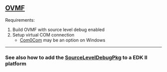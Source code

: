 <!-- [[Category:EDKIIFAQ]] --><!-- [[Category:EDKIISourceLevelDebug]] -->
==[http://www.tianocore.org/ovmf/ OVMF]==

Requirements:
# Build OVMF with source level debug enabled
# Setup virtual COM connection
#* [http://com0com.sourceforge.net Com0Com] may be an option on Windows

----

===See also how to add the [[SourceLevelDebugPkg]] to a EDK II platform===